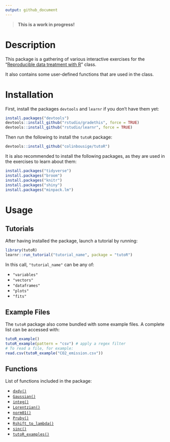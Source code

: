 ```yaml
---
output: github_document
---
```


> **This is a work in progress!**

# Description

This package is a gathering of various interactive exercises for the "[Reproducible data treatment with R](http://lmi.cnrs.fr/r/)" class.

It also contains some user-defined functions that are used in the class.

# Installation

First, install the packages `devtools` and `learnr` if you don't have them yet:

```r
install.packages("devtools")
devtools::install_github("rstudio/gradethis", force = TRUE)
devtools::install_github("rstudio/learnr", force = TRUE)
```

Then run the following to install the `tutoR` package:

```r
devtools::install_github("colinbousige/tutoR")
```

It is also recommended to install the following packages, as they are used in the exercises to learn about them:

```r
install.packages("tidyverse")
install.packages("broom")
install.packages("knitr")
install.packages("shiny")
install.packages("minpack.lm")
```

# Usage

## Tutorials

After having installed the package, launch a tutorial by running:

```r
library(tutoR)
learnr::run_tutorial("tutorial_name", package = "tutoR")
```

In this call, `"tutorial_name"` can be any of:

- `"variables"`
- `"vectors"`
- `"dataframes"`
- `"plots"`
- `"fits"`

## Example Files

The `tutoR` package also come bundled with some example files. A complete list can be accessed with:

```r
tutoR_example()
tutoR_example(pattern = "csv") # apply a regex filter
# To read a file, for example:
read.csv(tutoR_example("CO2_emission.csv"))
```

## Functions

List of functions included in the package:

- [`dxdy()`](R/dxdy.R)
- [`Gaussian()`](R/Gaussian.R)
- [`integ()`](R/integ.R)
- [`Lorentzian()`](R/Lorentzian.R)
- [`norm01()`](R/norm01.R)
- [`Pruby()`](R/Pruby.R)
- [`Rshift_to_lambda()`](R/Rshift_to_lambda.R)
- [`sinc()`](R/sinc.R)
- [`tutoR_examples()`](R/tutoR_example.R)
